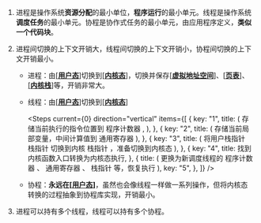 
1. 进程是操作系统**资源分配**的最小单位，**程序运行**的最小单元。线程是操作系统**调度任务**的最小单元。协程是协作式任务的最小单元，由应用程序定义，**类似一个代码块**。
2. 进程间切换的上下文开销大，线程间切换的上下文开销小，协程间切换的上下文开销最小。

   - 进程：由[[**用户态**]](blog/terms/java#user-mode)切换到[[**内核态**]](blog/terms/java#kernel-mode)，切换并保存[[**虚拟地址空间**]](blog/terms/java#virtual-address-space)、[[**页表**]](blog/terms/java#page-table)、[[**内核栈**]](blog/terms/java#kernel-stack)等，开销非常大。
   - 线程：由[[**用户态**]](blog/terms/java#user-mode)切换到[[**内核态**]](blog/terms/java#kernel-mode)

     <Steps
       current={0}
       direction="vertical"
       items={[
         {
           key: "1",
           title: (
             <Text>
               存储当前执行的指令位置到
               <Link strong href="./juc#程序计数器">
                 程序计数器
               </Link>
               ,
             </Text>
           ),
         },
         {
           key: "2",
           title: (
             <Text>
               存储当前局部变量，中间计算值到
               <Link strong href="./juc#通用寄存器">
                 通用寄存器
               </Link>
             </Text>
           ),
         },
         {
           key: "3",
           title: (
             <Text>
               将用户栈指针
               <Link strong href="./juc#栈指针">
                 栈指针
               </Link>
               切换到内核
               <Link strong href="./juc#栈指针">
                 栈指针
               </Link>
               ，准备切换到内核态
             </Text>
           ),
         },
         {
           key: "4",
           title: <Text>找到内核函数入口转换为内核态执行</Text>,
         },
         {
           title: (
             <Text>
               更换为新调度线程的
               <Link strong href="./juc#程序计数器">
                 程序计数器
               </Link>
               、
               <Link strong href="./juc#通用寄存器">
                 通用寄存器
               </Link>
               、
               <Link strong href="./juc#栈指针">
                 栈指针
               </Link>
               等，恢复执行
             </Text>
           ),
           key: "5",
         },
       ]}
     />

   - 协程：**永远在[[**用户态**]](blog/terms/java#user-mode)**，虽然也会像线程一样做一系列操作，但将内核态转换的过程抽象到协程库实现，开销最小。

3. 进程可以持有多个线程，线程可以持有多个协程。
